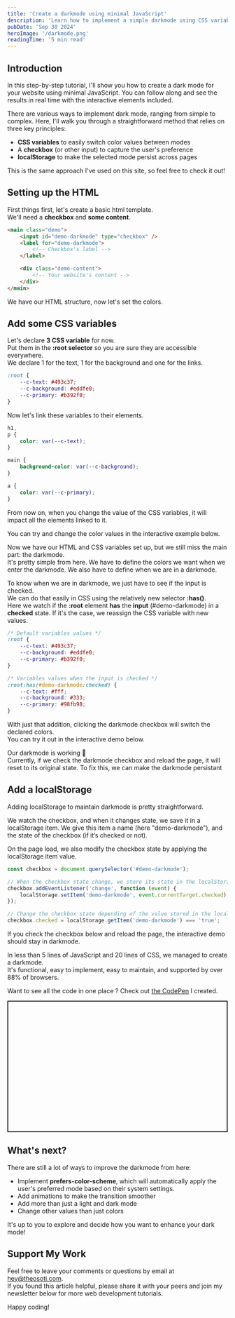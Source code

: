 ```yaml
---
title: 'Create a darkmode using minimal JavaScript'
description: 'Learn how to implement a simple darkmode using CSS variables and minimal JavaScript. This guide walks you through the steps to add darkmode and make it persist using localStorage for a better user experience.'
pubDate: 'Sep 30 2024'
heroImage: '/darkmode.png'
readingTime: '5 min read'
---
```


## Introduction

In this step-by-step tutorial, I'll show you how to create a dark mode for your website using minimal JavaScript. You can follow along and see the results in real time with the interactive elements included.

There are various ways to implement dark mode, ranging from simple to complex. Here, I'll walk you through a straightforward method that relies on three key principles:

- **CSS variables** to easily switch color values between modes
- A **checkbox** (or other input) to capture the user's preference
- **localStorage** to make the selected mode persist across pages

This is the same approach I've used on this site, so feel free to check it out!

## Setting up the HTML

First things first, let's create a basic html template.<br />
We'll need a **checkbox** and **some content**.

```html
<main class="demo">
	<input id="demo-darkmode" type="checkbox" />
	<label for="demo-darkmode">
		<!-- Checkbox's label -->
	</label>

	<div class="demo-content">
		<!-- Your website's content -->
	</div>
</main>
```


<Wrapper>
	<DarkMode1 />
</Wrapper>

We have our HTML structure, now let's set the colors.

## Add some CSS variables

Let's declare **3 CSS variable** for now.<br />
Put them in the **:root selector** so you are sure they are accessible everywhere.<br/>
We declare 1 for the text, 1 for the background and one for the links.

```css
:root {
	--c-text: #493c37;
	--c-background: #eddfe0;
	--c-primary: #b392f0;
}
```

Now let's link these variables to their elements.

```css
h1,
p {
	color: var(--c-text);
}

main {
	background-color: var(--c-background);
}

a {
	color: var(--c-primary);
}
```

From now on, when you change the value of the CSS variables, it will impact all the elements linked to it.

You can try and change the color values in the interactive exemple below.


<Wrapper>
	<DarkMode2 />
</Wrapper>

Now we have our HTML and CSS variables set up, but we still miss the main part: the darkmode.<br/>
It's pretty simple from here. We have to define the colors we want when we enter the darkmode. We also have to define when we are in a darkmode.

To know when we are in darkmode, we just have to see if the input is checked.<br />
We can do that easily in CSS using the relatively new selector **:has()**.<br />
Here we watch if the **:root** element **has** the **input** (#demo-darkmode) in a **checked** state. If it's the case, we reassign the CSS variable with new values.

```css
/* Default variables values */
:root {
	--c-text: #493c37;
	--c-background: #eddfe0;
	--c-primary: #b392f0;
}

/* Variables values when the input is checked */
:root:has(#demo-darkmode:checked) {
	--c-text: #fff;
	--c-background: #333;
	--c-primary: #98fb98;
}
```

With just that addition, clicking the darkmode checkbox will switch the declared colors.<br />
You can try it out in the interactive demo below.


<Wrapper>
	<DarkMode3 />
</Wrapper>

Our darkmode is working 🎉<br/>
Currently, if we check the darkmode checkbox and reload the page, it will reset to its original state.
To fix this, we can make the darkmode persistant

## Add a localStorage

Adding localStorage to maintain darkmode is pretty straightforward.

We watch the checkbox, and when it changes state, we save it in a localStorage item. We give this item a name (here "demo-darkmode"), and the state of the checkbox (if it’s checked or not).<br/>

On the page load, we also modify the checkbox state by applying the localStorage item value.

```js
const checkbox = document.querySelector('#demo-darkmode');

// When the checkbox state change, we store its state in the localStorage
checkbox.addEventListener('change', function (event) {
	localStorage.setItem('demo-darkmode', event.currentTarget.checked);
});

// Change the checkbox state depending of the value stored in the localStorage
checkbox.checked = localStorage.getItem('demo-darkmode') === 'true';
```

If you check the checkbox below and reload the page, the interactive demo should stay in darkmode.


<Wrapper>
	<DarkMode4 />
</Wrapper>

In less than 5 lines of JavaScript and 20 lines of CSS, we managed to create a darkmode. <br/>
It's functional, easy to implement, easy to maintain, and supported by over 88% of browsers.

Want to see all the code in one place ? Check out [the CodePen](https://codepen.io/emgarf/pen/bGPpvZg) I created.

<p
	class="codepen"
	data-height="300"
	data-default-tab="html"
	data-slug-hash="qBeOdpE"
	data-pen-title="DarkMode - Minimal JS"
	data-user="emgarf"
	style="height: 300px; box-sizing: border-box; display: flex; align-items: center; justify-content: center; border: 2px solid; margin: 1em 0; padding: 1em;"
></p>
<script async src="https://cpwebassets.codepen.io/assets/embed/ei.js"></script>

## What's next?

There are still a lot of ways to improve the darkmode from here:

- Implement **prefers-color-scheme**, which will automatically apply the user's preferred mode based on their system settings.
- Add animations to make the transition smoother
- Add more than just a light and dark mode
- Change other values than just colors

It's up to you to explore and decide how you want to enhance your dark mode!

## Support My Work

Feel free to leave your comments or questions by email at hey@theosoti.com. <br />
If you found this article helpful, please share it with your peers and join my newsletter below for more web development tutorials.

Happy coding!
